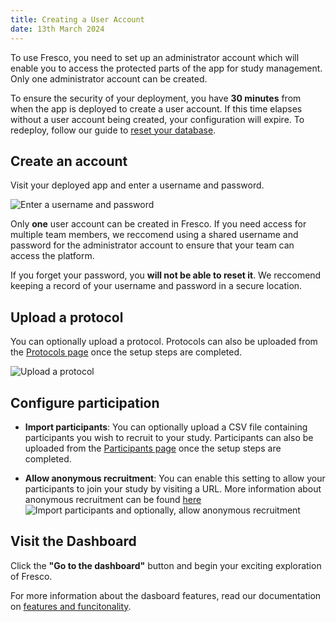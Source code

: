 ```yaml
---
title: Creating a User Account
date: 13th March 2024
---
```


To use Fresco, you need to set up an administrator account which will enable you to access the protected parts of the app for study management. Only one administrator account can be created.

<TipBox danger>

To ensure the security of your deployment, you have **30 minutes** from when the app is deployed to create a user account. If this time elapses without a user account being created, your configuration will expire. To redeploy, follow our guide to [reset your database](../troubleshooting#instance-expired---reset-your-database).

</TipBox>

## Create an account

Visit your deployed app and enter a username and password.

![Enter a username and password](/assets/img/fresco-images/fresco1.png)

<TipBox>

Only **one** user account can be created in Fresco. If you need access for multiple team members, we reccomend using a shared username and password for the administrator account to ensure that your team can access the platform.

</TipBox>

<TipBox danger>

If you forget your password, you **will not be able to reset it**. We reccomend keeping a record of your username and password in a secure location.

</TipBox>

## Upload a protocol

You can optionally upload a protocol. Protocols can also be uploaded from the [Protocols page](../features#protocol-management) once the setup steps are completed.

![Upload a protocol](/assets/img/fresco-images/fresco2.png)

## Configure participation

- **Import participants**: You can optionally upload a CSV file containing participants you wish to recruit to your study. Participants can also be uploaded from the [Participants page](../features#participant-management) once the setup steps are completed.

- **Allow anonymous recruitment**: You can enable this setting to allow your participants to join your study by visiting a URL. More information about anonymous recruitment can be found [here](../features#settings-and-configuration)
  ![Import participants and optionally, allow anonymous recruitment](/assets/img/fresco-images/fresco3.png)

## Visit the Dashboard

Click the **"Go to the dashboard"** button and begin your exciting exploration of Fresco.

For more information about the dasboard features, read our documentation on [features and funcitonality](../features).
